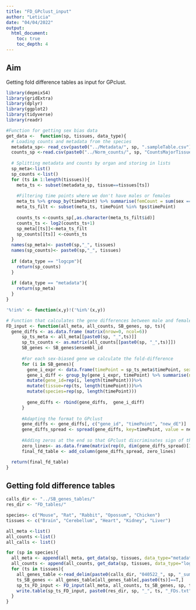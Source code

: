 ```yaml
---
title: "FD_GPclust_input"
author: "Leticia"
date: "04/04/2022"
output:
  html_document: 
    toc: true
    toc_depth: 4
---
```

## Aim

Getting fold difference tables as input for GPclust.

```r
library(depmixS4)
library(gridExtra)
library(dplyr)
library(ggplot2)
library(tidyverse)
library(readr)

#Function for getting sex bias data
get_data <-  function(sp, tissues, data_type){
  # Loading counts and metadata from the species
  metadata_sp<- read_csv(paste0("../Metadata/", sp, ".sampleTable.csv"))
  counts_sp <-read.csv(paste0("../Norm_counts/", sp, "CountsMajorTissuesCor90.Norm.txt"), row.names=1, sep="", stringsAsFactors = F)
  
  # Splitting metadata and counts by organ and storing in lists
  sp_meta<-list()
  sp_counts <-list()
  for (ts in 1:length(tissues)){
    meta_ts <- subset(metadata_sp, tissue==tissues[ts])
    
    #Filtering time points where we don't have males or females
    meta_ts %>% group_by(timePoint) %>% summarise(femCount = sum(sex == "Female"), maleCount = sum(sex == "Male"))%>% filter(femCount != 0 & maleCount != 0)%>% dplyr::select(timePoint)->tps
    meta_ts_filt <- subset(meta_ts, timePoint %in% tps$timePoint)
    
    counts_ts <-counts_sp[,as.character(meta_ts_filt$id)]
    counts_ts <- log2(counts_ts+1)
    sp_meta[[ts]]<-meta_ts_filt
    sp_counts[[ts]] <-counts_ts
  }
  names(sp_meta)<- paste0(sp,"_", tissues)
  names(sp_counts)<- paste0(sp,"_", tissues)
  
  if (data_type == "logcpm"){
    return(sp_counts)
  }
  
  if (data_type == "metadata"){
    return(sp_meta)
  }
}

'%!in%' <- function(x,y)!('%in%'(x,y))

# Function that calculates the gene differences between male and female time points
FD_input <- function(all_meta, all_counts, SB_genes, sp, ts){
  gene_diffs <- as.data.frame (matrix(nrow=0, ncol=6))
      sp_ts_meta <- all_meta[[paste0(sp, "_",ts)]]
      sp_ts_counts <- as.matrix(all_counts[[paste0(sp, "_",ts)]])
      SB_genes <- SB_genes$ensembl_id
      
      #For each sex-biased gene we calculate the fold-difference
      for (i in SB_genes){
        gene_i_expr <- data.frame(timePoint = sp_ts_meta$timePoint, sex = sp_ts_meta$sex, sp_ts_counts = sp_ts_counts[i, ],stringsAsFactors = F)
        gene_i_diff <- group_by(gene_i_expr, timePoint) %>% summarise(new_dE=(median(sp_ts_counts[sex=="Male"])-median(sp_ts_counts[sex=="Female"]))) %>% mutate(timepoint_discrete=1:length(timePoint))%>%
        mutate(gene_id=rep(i, length(timePoint)))%>%
        mutate(tissue=rep(ts, length(timePoint)))%>%
        mutate(species=rep(sp, length(timePoint)))
                
        gene_diffs <- rbind(gene_diffs,  gene_i_diff)
      }
      
      #Adapting the format to GPclust
      gene_diffs <- gene_diffs[, c("gene_id", "timePoint", "new_dE")]
      gene_diffs_spread <- spread(gene_diffs, key=timePoint, value = new_dE) %>%    column_to_rownames(var="gene_id")
      
      #Adding zeros at the end so that GPclust discriminates sign of the fold differences
      zero_lines<- as.data.frame(matrix(rep(0, dim(gene_diffs_spread)[1]*dim(gene_diffs_spread)[2] ), nrow=dim(gene_diffs_spread)[1]))
      final_fd_table <- add_column(gene_diffs_spread, zero_lines)

  return(final_fd_table)
}

```

## Getting fold difference tables

```r
calls_dir <- "../SB_genes_tables/"
res_dir <- "FD_tables/"

species<- c("Mouse", "Rat", "Rabbit", "Opossum", "Chicken")
tissues <- c("Brain", "Cerebellum", "Heart", "Kidney", "Liver")

all_meta <-list()
all_counts <-list()
all_calls <- list()

for (sp in species){
  all_meta <- append(all_meta, get_data(sp, tissues, data_type="metadata"))
  all_counts <- append(all_counts, get_data(sp, tissues, data_type="logcpm"))
  for (ts in tissues){
    all_genes_table <-read_delim(paste0(calls_dir, "040522_", sp, "_summary_table_gpclust.csv"),delim = "\t", escape_double = FALSE, trim_ws = TRUE)
    ts_SB_genes <- all_genes_table[all_genes_table[,paste0(ts)]==T,]
    sp_ts_FD_input <- FD_input(all_meta, all_counts, ts_SB_genes, sp, ts)
    write.table(sp_ts_FD_input, paste0(res_dir, sp, "_", ts, "_FDs.txt"), quote = F,sep = "\t")
  }
}
```

